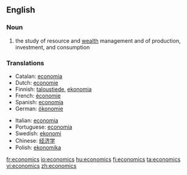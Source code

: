 ==English==
{{wikipedia}}

===Noun===
{{en-noun|-}}

# {{cattag|Social sciences}} the study of resource and [[wealth]] management and of production, investment, and consumption

===Translations===
{{top}}
*Catalan: [[economia]] {{f}}
*Dutch: [[economie]]
*Finnish: [[taloustiede]], [[ekonomia]]
*French: [[économie]]
*Spanish: [[economía]]
*German: [[ökonomie]] {{f}}
{{mid}}
*Italian: [[economia]] {{f}}
*Portuguese: [[economia]]
*Swedish: [[ekonomi]]
*Chinese: [[经济学]]
*Polish: [[ekonomika]]
{{bottom}}

[[fr:economics]]
[[io:economics]]
[[hu:economics]]
[[fi:economics]]
[[ta:economics]]
[[vi:economics]]
[[zh:economics]]